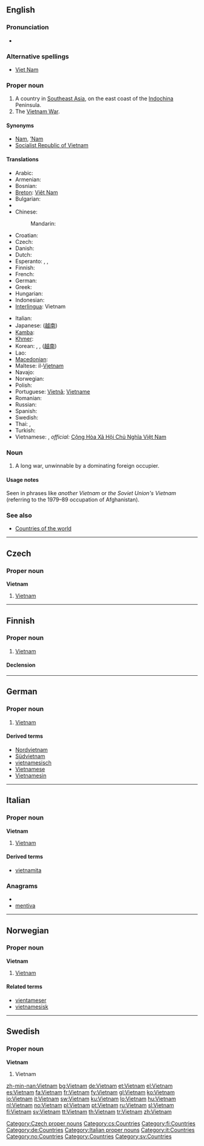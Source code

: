 {{also|Viet Nam|Việt Nam}}
==English==
{{wikipedia}}

===Pronunciation===
* {{rhymes|æm}}

===Alternative spellings===
* [[Viet Nam]]

===Proper noun===
{{en-proper noun}}

# A country in [[Southeast Asia]], on the east coast of the [[Indochina]] Peninsula.
# The [[w:Vietnam War|Vietnam War]].

====Synonyms====
* [[Nam]], [['Nam|’Nam]]
* [[Socialist Republic of Vietnam]]

====Translations====
{{trans-top|country in Southeast Asia}}
* Arabic: {{t-|ar|فيتنام|m|tr=fitnaam}}
* Armenian: {{t-|hy|Վիետնամ|tr=Vietnam}}
* Bosnian: {{t-|bs|Vijetnam|m}}
* [[Breton]]: [[Viêt Nam]]
* Bulgarian: {{t+|bg|Виетнам|m|tr=Vietnám}}
* {{trreq|Burmese}}
* Chinese:
*: Mandarin: {{t-|cmn|越南|tr=Yuènán|sc=Hani}}
* Croatian: {{t+|hr|Vijetnam|m}}
* Czech: {{t-|cs|Vietnam|m}}
* Danish: {{t-|da|Vietnam}}
* Dutch: {{t+|nl|Vietnam}}
* Esperanto: {{t-|eo|Vjetnamio|xs=Esperanto}}, {{t-|eo|Vjet-Namo|xs=Esperanto}}, {{t-|eo|Vjetnamo|xs=Esperanto}}
* Finnish: {{t+|fi|Vietnam}}
* French: {{t+|fr|Viêt Nam}}
* German: {{t+|de|Vietnam}}
* Greek: {{t+|el|Βιετνάμ|n|tr=Vietnám}}
* Hungarian: {{t+|hu|Vietnam}}
* Indonesian: {{t-|id|Vietnam|xs=Indonesian}}
* [[Interlingua]]: Vietnam
{{trans-mid}}
* Italian: {{t+|it|Vietnam}}
* Japanese: {{t+|ja|ベトナム|tr=Betonamu}} ([[越南]])
* [[Kamba]]: {{tø|kam|Vietnam}}
* [[Khmer]]: {{t-|km|ប្រទេសវៀតណាម|tr=bprədtēh wīət nām|sc=Khmr|xs=Khmer}}
* Korean: {{t+|ko|베트남|tr=Beteunam|sc=Hang}},  {{t|ko|윁남|tr=Wennam|sc=Hang}},  {{t|ko|월남|tr=Wollam|sc=Hang}} ([[越南]])
* Lao: {{t+|lo|ຫວຽດນາມ|tr=wiat-naam|sc=Laoo|xs=Lao}}
* [[Macedonian]]: {{t+|mk|Виетнам|m|tr=Víetnam}}
* Maltese: il-[[Vjetnam]]
* Navajo: {{tø|nv|Biʼednam}}
* Norwegian: {{t+|no|Vietnam}}
* Polish: {{t+|pl|Wietnam|m}}
* Portuguese: {{italbrac|Brazil}} [[Vietnã]]; {{italbrac|Portugal}} [[Vietname]] {{m}}
* Romanian: {{t-|ro|Vietnam|n}}
* Russian: {{t+|ru|Вьетнам|m|tr=V’jetnám}}
* Spanish: {{t+|es|Vietnam|m}}
* Swedish: {{t+|sv|Vietnam}}
* Thai: {{t|th|ประเทศเวียดนาม|tr=bpràtêt wîatnaam}},  {{t|th|เวียดนาม|tr=wîatnaam}}
* Turkish: {{t+|tr|Vietnam}}
* Vietnamese: {{t+|vi|Việt Nam|xs=Vietnamese}}, ''official:'' [[w:vi:Việt Nam|Cộng Hòa Xã Hội Chủ Nghĩa Việt Nam]]
{{trans-bottom}}

===Noun===
{{en-noun}}

# A long war, unwinnable by a dominating foreign occupier.

====Usage notes====
Seen in phrases like ''another Vietnam'' or ''the Soviet Union's Vietnam'' (referring to the 1979–89 occupation of Afghanistan).

===See also===
* [[Appendix:Countries of the world|Countries of the world]]

----

==Czech==

===Proper noun===
'''Vietnam''' {{m}}

# [[#English|Vietnam]]

[[Category:Czech proper nouns]]
[[Category:cs:Countries]]

----

==Finnish==
{{wikipedia|lang=fi}}

===Proper noun===
{{infl|fi|proper noun}}

# [[#English|Vietnam]]

====Declension====
{{fi-decl-tuoli|Vietnam|np=1}}

[[Category:fi:Countries]]

----

==German==
{{wikipedia|lang=de}}

===Proper noun===
{{infl|de|proper noun|g=n}}

# [[#English|Vietnam]]

====Derived terms====
* [[Nordvietnam]]
* [[Südvietnam]]
* [[vietnamesisch]]
* [[Vietnamese]]
* [[Vietnamesin]]

[[Category:de:Countries]]

----

==Italian==
{{wikipedia|lang=it}}

===Proper noun===
'''Vietnam''' {{m}}

# [[#English|Vietnam]]

====Derived terms====
* [[vietnamita]]

===Anagrams===
* {{alphagram|aeimntv}}
* [[mentiva#Italian|mentiva]]

[[Category:Italian proper nouns]]
[[Category:it:Countries]]

----

==Norwegian==

===Proper noun===
'''Vietnam'''

# [[#English|Vietnam]]

====Related terms====
* [[vientameser]]
* [[vietnamesisk]]

[[Category:no:Countries]]

----

==Swedish==

===Proper noun===
'''Vietnam'''

# Vietnam

[[Category:Countries]]
[[Category:sv:Countries]]

[[zh-min-nan:Vietnam]]
[[bg:Vietnam]]
[[de:Vietnam]]
[[et:Vietnam]]
[[el:Vietnam]]
[[es:Vietnam]]
[[fa:Vietnam]]
[[fr:Vietnam]]
[[fy:Vietnam]]
[[gl:Vietnam]]
[[ko:Vietnam]]
[[io:Vietnam]]
[[it:Vietnam]]
[[sw:Vietnam]]
[[ku:Vietnam]]
[[lo:Vietnam]]
[[hu:Vietnam]]
[[nl:Vietnam]]
[[no:Vietnam]]
[[pl:Vietnam]]
[[pt:Vietnam]]
[[ru:Vietnam]]
[[sl:Vietnam]]
[[fi:Vietnam]]
[[sv:Vietnam]]
[[tt:Vietnam]]
[[th:Vietnam]]
[[tr:Vietnam]]
[[zh:Vietnam]]